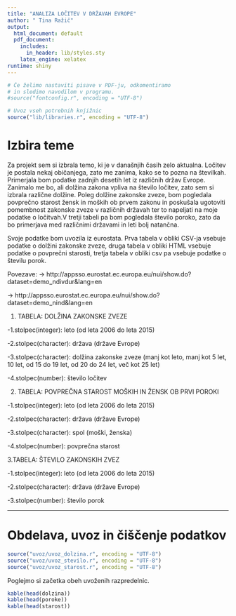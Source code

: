 ```yaml
---
title: "ANALIZA LOČITEV V DRŽAVAH EVROPE"
author: " Tina Ražič"
output:
  html_document: default
  pdf_document:
    includes:
      in_header: lib/styles.sty
    latex_engine: xelatex
runtime: shiny
---
```


```r
# Če želimo nastaviti pisave v PDF-ju, odkomentiramo
# in sledimo navodilom v programu.
#source("fontconfig.r", encoding = "UTF-8")

# Uvoz vseh potrebnih knjižnic
source("lib/libraries.r", encoding = "UTF-8")
```

# Izbira teme

Za projekt sem si izbrala temo, ki je v današnjih časih zelo aktualna. Ločitev je postala nekaj običanjega, zato me zanima, kako se to pozna na številkah. Primerjala bom podatke zadnjih desetih let iz različnih držav Evrope. Zanimalo me bo, ali dolžina zakona vpliva na število ločitev, zato sem si izbrala različne dolžine. Poleg dolžine zakonske zveze, bom pogledala povprečno starost žensk in moških ob prvem zakonu in poskušala ugotoviti pomembnost zakonske zveze v različnih državah ter to napeljati na moje podatke o ločitvah.V tretji tabeli pa bom pogledala število poroko, zato da bo primerjava med različnimi državami in leti bolj natančna.

Svoje podatke bom uvozila iz eurostata. Prva tabela v obliki CSV-ja vsebuje podatke o dolžini zakonske zveze, druga tabela v obliki HTML vsebuje podatke o povprečni starosti, tretja tabela v obliki csv pa vsebuje podatke o številu porok.

Povezave: -> http://appsso.eurostat.ec.europa.eu/nui/show.do?dataset=demo_ndivdur&lang=en

-> http://appsso.eurostat.ec.europa.eu/nui/show.do?dataset=demo_nind&lang=en


  1. TABELA: DOLŽINA ZAKONSKE ZVEZE

-1.stolpec(integer): leto (od leta 2006 do leta 2015) 

-2.stolpec(character): država (države Evrope)

-3.stolpec(character): dolžina zakonske zveze (manj kot leto, manj kot 5 let, 10 let, od 15 do 19 let, od 20 do 24 let, več kot 25 let)

-4.stolpec(number): število ločitev

  2. TABELA: POVPREČNA STAROST MOŠKIH IN ŽENSK OB PRVI POROKI

-1.stolpec(integer): leto (od leta 2006 do leta 2015)

-2.stolpec(character): država (države Evrope)

-3.stolpec(character): spol (moški, ženska)

-4.stolpec(number): povprečna starost

  3.TABELA: ŠTEVILO ZAKONSKIH ZVEZ

-1.stolpec(integer): leto (od leta 2006 do leta 2015)

-2.stolpec(character): država (države Evrope)

-3.stolpec(number): število porok

***

# Obdelava, uvoz in čiščenje podatkov

```r
source("uvoz/uvoz_dolzina.r", encoding = "UTF-8")
source("uvoz/uvoz_stevilo.r", encoding = "UTF-8")
source("uvoz/uvoz_starost.r", encoding = "UTF-8")
```

Poglejmo si začetka obeh uvoženih razpredelnic.

```r
kable(head(dolzina))
kable(head(poroke))
kable(head(starost))
```



